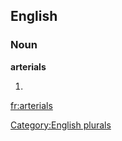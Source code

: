 
==English==

===Noun===
'''arterials'''

# {{plural of|[[arterial]]}}

[[Category:English plurals]]

[[fr:arterials]]